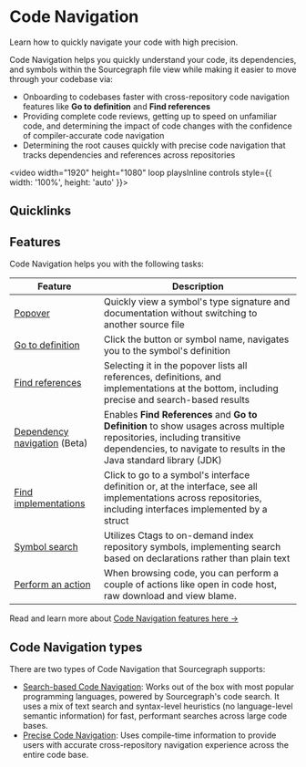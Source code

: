 # Code Navigation

<p className="subtitle">Learn how to quickly navigate your code with high precision.</p>

Code Navigation helps you quickly understand your code, its dependencies, and symbols within the Sourcegraph file view while making it easier to move through your codebase via:

- Onboarding to codebases faster with cross-repository code navigation features like **Go to definition** and **Find references**
- Providing complete code reviews, getting up to speed on unfamiliar code, and determining the impact of code changes with the confidence of compiler-accurate code navigation
- Determining the root causes quickly with precise code navigation that tracks dependencies and references across repositories

<video width="1920" height="1080" loop playsInline controls style={{ width: '100%', height: 'auto' }}>
  <source src="https://storage.googleapis.com/sourcegraph-assets/Docs/Media/code-navigation-intro.webm" type="video/webm"/>
</video>

## Quicklinks

<QuickLinks>
	<QuickLink href="https://sourcegraph.com/github.com/sourcegraph/conc@v0.3.0/-/blob/pool/pool.go?L30:6-30:10#tab=references" icon="installation" imgAlt="Code Navigation" title="Try Code Navigation!" description="See how Code Navigation works on public code." />
	<QuickLink href="#code-navigation-for-your-code" icon="lightbulb" imgAlt="Code Navigation" title="Enable Code Navigation" description="Learn how to enable Code Navigation for your code." />
	<QuickLink href="/code_navigation/references/precise_examples" icon="presets" imgAlt="Code Navigation" title="Examples" description="Some common examples of precise navigation." />
  <QuickLink href="/code_navigation/references/indexers" icon="theming" imgAlt="Code Navigation" title="Indexers" />
</QuickLinks>

## Features

Code Navigation helps you with the following tasks:

|                                         **Feature**                                          |                                                                                        **Description**                                                                                         |
| -------------------------------------------------------------------------------------------- | ---------------------------------------------------------------------------------------------------------------------------------------------------------------------------------------------- |
| [Popover](/code_navigation/explanations/features#popover)                                    | Quickly view a symbol's type signature and documentation without switching to another source file                                                                                              |
| [Go to definition](/code_navigation/explanations/features#go-to-definition)                  | Click the button or symbol name, navigates you to the symbol's definition                                                                                                           |
| [Find references](/code_navigation/explanations/features#find-references)                    | Selecting it in the popover lists all references, definitions, and implementations at the bottom, including precise and search-based results                                                   |
| [Dependency navigation](/code_navigation/explanations/features#dependency-navigation) (Beta) | Enables **Find References** and **Go to Definition** to show usages across multiple repositories, including transitive dependencies, to navigate to results in the Java standard library (JDK) |
| [Find implementations](/code_navigation/explanations/features#find-implementations)          | Click to go to a symbol's interface definition or, at the interface, see all implementations across repositories, including interfaces implemented by a struct                           |
| [Symbol search](/code_navigation/explanations/features#symbol-search)                        | Utilizes Ctags to on-demand index repository symbols, implementing search based on declarations rather than plain text                                                                         |
| [Perform an action](/code-search/code-navigation/features#perform-an-action)                        | When browsing code, you can perform a couple of actions like open in code host, raw download and view blame.                                                                         |

<Callout type="note">Read and learn more about [Code Navigation features here →](/code-search/code-navigation/features)</Callout>

## Code Navigation types

There are two types of Code Navigation that Sourcegraph supports:

- [Search-based Code Navigation](/code_navigation/explanations/search_based_code_navigation): Works out of the box with most popular programming languages, powered by Sourcegraph's code search. It uses a mix of text search and syntax-level heuristics (no language-level semantic information) for fast, performant searches across large code bases.
- [Precise Code Navigation](/code_navigation/explanations/precise_code_navigation): Uses compile-time information to provide users with accurate cross-repository navigation experience across the entire code base.
